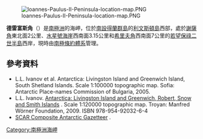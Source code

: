 [[Image:Ioannes-Paulus-II-Peninsula-location-map.PNG|thumb]]

'''德雷富斯角'''（{{lang-en|Dreyfus Point}}）是[[南極洲|南極洲]]的海岬，位於[[南設得蘭群島|南設得蘭群島]]的[[利文斯頓島|利文斯頓島]]西部，處於[[謝薩角|謝薩角]]東北面2公里、[[水星號海崖|水星號海崖]]西南面3.15公里和[[希里夫角|希里夫角]]西南面7公里的[[若望保祿二世半島|若望保祿二世半島]]西岸，現時由[[南極條約體系|南極條約體系]]管理。

{{coord|62|31|03.5|S|60|50|11.4|W|display=title}}

==參考資料==
* L.L. Ivanov et al. Antarctica: Livingston Island and Greenwich Island, South Shetland Islands. Scale 1:100000 topographic map. Sofia: Antarctic Place-names Commission of Bulgaria, 2005.
* L.L. Ivanov. [http://apcbg.org/image023.jpg Antarctica: Livingston Island and Greenwich, Robert, Snow and Smith Islands] {{Wayback|url=http://apcbg.org/image023.jpg |date=20080424075823 }}. Scale 1:120000 topographic map. Troyan: Manfred Wörner Foundation, 2009. ISBN 978-954-92032-6-4
* [http://data.aad.gov.au/aadc/gaz/scar/ SCAR Composite Antarctic Gazetteer] {{WebCite|url=https://www.webcitation.org/5ug2CfC7m?url=http://data.aad.gov.au/aadc/gaz/scar/ |date=20101202140255 |dateformat=iso }}.


{{Antarctica-geo-stub}}
[[Category:南極洲海岬|Category:南極洲海岬]]
